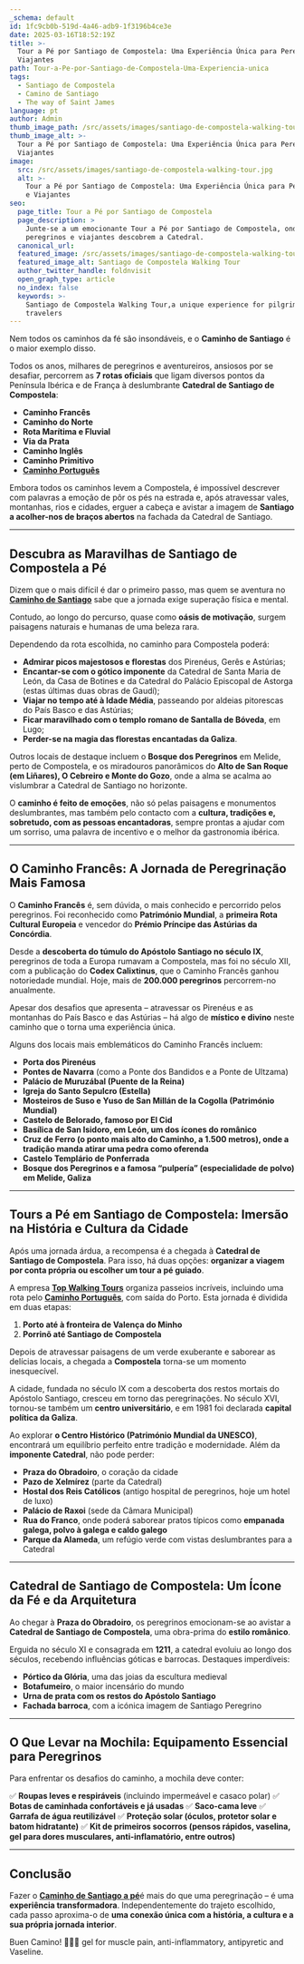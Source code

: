 ```yaml
---
_schema: default
id: 1fc9cb0b-519d-4a46-adb9-1f3196b4ce3e
date: 2025-03-16T18:52:19Z
title: >-
  Tour a Pé por Santiago de Compostela: Uma Experiência Única para Peregrinos e
  Viajantes
path: Tour-a-Pe-por-Santiago-de-Compostela-Uma-Experiencia-unica
tags:
  - Santiago de Compostela
  - Camino de Santiago
  - The way of Saint James
language: pt
author: Admin
thumb_image_path: /src/assets/images/santiago-de-compostela-walking-tour.jpg
thumb_image_alt: >-
  Tour a Pé por Santiago de Compostela: Uma Experiência Única para Peregrinos e
  Viajantes
image:
  src: /src/assets/images/santiago-de-compostela-walking-tour.jpg
  alt: >-
    Tour a Pé por Santiago de Compostela: Uma Experiência Única para Peregrinos
    e Viajantes
seo:
  page_title: Tour a Pé por Santiago de Compostela
  page_description: >
    Junte-se a um emocionante Tour a Pé por Santiago de Compostela, onde
    peregrinos e viajantes descobrem a Catedral.
  canonical_url:
  featured_image: /src/assets/images/santiago-de-compostela-walking-tour.jpg
  featured_image_alt: Santiago de Compostela Walking Tour
  author_twitter_handle: foldnvisit
  open_graph_type: article
  no_index: false
  keywords: >-
    Santiago de Compostela Walking Tour,a unique experience for pilgrims and
    travelers
---
```


Nem todos os caminhos da fé são insondáveis, e o **Caminho de Santiago** é o
maior exemplo disso.

Todos os anos, milhares de peregrinos e aventureiros, ansiosos por se desafiar,
percorrem as **7 rotas oficiais** que ligam diversos pontos da Península Ibérica
e de França à deslumbrante **Catedral de Santiago de Compostela**:

- **Caminho Francês**
- **Caminho do Norte**
- **Rota Marítima e Fluvial**
- **Via da Prata**
- **Caminho Inglês**
- **Caminho Primitivo**
- [**Caminho Português**](https://topwalkingtoursportugal.com/pt/tours/coastal-route-to-santiago-compostela-stage-1/)

Embora todos os caminhos levem a Compostela, é impossível descrever com palavras
a emoção de pôr os pés na estrada e, após atravessar vales, montanhas, rios e
cidades, erguer a cabeça e avistar a imagem de **Santiago a acolher-nos de
braços abertos** na fachada da Catedral de Santiago.

---

## **Descubra as Maravilhas de Santiago de Compostela a Pé**

Dizem que o mais difícil é dar o primeiro passo, mas quem se aventura no
[**Caminho de Santiago**](https://topwalkingtoursportugal.com/pt/tours/portuguese-central-camino-stage-1/)
sabe que a jornada exige superação física e mental.

Contudo, ao longo do percurso, quase como **oásis de motivação**, surgem
paisagens naturais e humanas de uma beleza rara.

Dependendo da rota escolhida, no caminho para Compostela poderá:

- **Admirar picos majestosos e florestas** dos Pirenéus, Gerês e Astúrias;
- **Encantar-se com o gótico imponente** da Catedral de Santa Maria de León, da
  Casa de Botines e da Catedral do Palácio Episcopal de Astorga (estas últimas
  duas obras de Gaudí);
- **Viajar no tempo até à Idade Média**, passeando por aldeias pitorescas do
  País Basco e das Astúrias;
- **Ficar maravilhado com o templo romano de Santalla de Bóveda**, em Lugo;
- **Perder-se na magia das florestas encantadas da Galiza**.

Outros locais de destaque incluem o **Bosque dos Peregrinos** em Melide, perto
de Compostela, e os miradouros panorâmicos do **Alto de San Roque (em Liñares),
O Cebreiro e Monte do Gozo**, onde a alma se acalma ao vislumbrar a Catedral de
Santiago no horizonte.

O **caminho é feito de emoções**, não só pelas paisagens e monumentos
deslumbrantes, mas também pelo contacto com a **cultura, tradições e, sobretudo,
com as pessoas encantadoras**, sempre prontas a ajudar com um sorriso, uma
palavra de incentivo e o melhor da gastronomia ibérica.

---

## **O Caminho Francês: A Jornada de Peregrinação Mais Famosa**

O **Caminho Francês** é, sem dúvida, o mais conhecido e percorrido pelos
peregrinos. Foi reconhecido como **Património Mundial**, a **primeira Rota
Cultural Europeia** e vencedor do **Prémio Príncipe das Astúrias da Concórdia**.

Desde a **descoberta do túmulo do Apóstolo Santiago no século IX**, peregrinos
de toda a Europa rumavam a Compostela, mas foi no século XII, com a publicação
do **Codex Calixtinus**, que o Caminho Francês ganhou notoriedade mundial. Hoje,
mais de **200\.000 peregrinos** percorrem-no anualmente.

Apesar dos desafios que apresenta – atravessar os Pirenéus e as montanhas do
País Basco e das Astúrias – há algo de **místico e divino** neste caminho que o
torna uma experiência única.

Alguns dos locais mais emblemáticos do Caminho Francês incluem:

- **Porta dos Pirenéus**
- **Pontes de Navarra** (como a Ponte dos Bandidos e a Ponte de Ultzama)
- **Palácio de Muruzábal (Puente de la Reina)**
- **Igreja do Santo Sepulcro (Estella)**
- **Mosteiros de Suso e Yuso de San Millán de la Cogolla (Património Mundial)**
- **Castelo de Belorado, famoso por El Cid**
- **Basílica de San Isidoro, em León, um dos ícones do românico**
- **Cruz de Ferro (o ponto mais alto do Caminho, a 1.500 metros), onde a
  tradição manda atirar uma pedra como oferenda**
- **Castelo Templário de Ponferrada**
- **Bosque dos Peregrinos e a famosa “pulpería” (especialidade de polvo) em
  Melide, Galiza**

---

## **Tours a Pé em Santiago de Compostela: Imersão na História e Cultura da Cidade**

Após uma jornada árdua, a recompensa é a chegada à **Catedral de Santiago de
Compostela**. Para isso, há duas opções: **organizar a viagem por conta própria
ou escolher um tour a pé guiado**.

A empresa [**Top Walking Tours**](https://topwalkingtoursportugal.com/pt/)
organiza passeios incríveis, incluindo uma rota pelo
[**Caminho Português**](https://topwalkingtoursportugal.com/pt/tours/rota-costeira-santiago-de-compostela-etapa-2/),
com saída do Porto. Esta jornada é dividida em duas etapas:

1. **Porto até à fronteira de Valença do Minho**
2. **Porrinõ até Santiago de Compostela**

Depois de atravessar paisagens de um verde exuberante e saborear as delícias
locais, a chegada a **Compostela** torna-se um momento inesquecível.

A cidade, fundada no século IX com a descoberta dos restos mortais do Apóstolo
Santiago, cresceu em torno das peregrinações. No século XVI, tornou-se também um
**centro universitário**, e em 1981 foi declarada **capital política da
Galiza**.

Ao explorar **o Centro Histórico (Património Mundial da UNESCO)**, encontrará um
equilíbrio perfeito entre tradição e modernidade. Além da **imponente
Catedral**, não pode perder:

- **Praza do Obradoiro**, o coração da cidade
- **Pazo de Xelmírez** (parte da Catedral)
- **Hostal dos Reis Católicos** (antigo hospital de peregrinos, hoje um hotel de
  luxo)
- **Palácio de Raxoi** (sede da Câmara Municipal)
- **Rua do Franco**, onde poderá saborear pratos típicos como **empanada galega,
  polvo à galega e caldo galego**
- **Parque da Alameda**, um refúgio verde com vistas deslumbrantes para a
  Catedral

---

## **Catedral de Santiago de Compostela: Um Ícone da Fé e da Arquitetura**

Ao chegar à **Praza do Obradoiro**, os peregrinos emocionam-se ao avistar a
**Catedral de Santiago de Compostela**, uma obra-prima do **estilo românico**.

Erguida no século XI e consagrada em **1211**, a catedral evoluiu ao longo dos
séculos, recebendo influências góticas e barrocas. Destaques imperdíveis:

- **Pórtico da Glória**, uma das joias da escultura medieval
- **Botafumeiro**, o maior incensário do mundo
- **Urna de prata com os restos do Apóstolo Santiago**
- **Fachada barroca**, com a icónica imagem de Santiago Peregrino

---

## **O Que Levar na Mochila: Equipamento Essencial para Peregrinos**

Para enfrentar os desafios do caminho, a mochila deve conter:

✅ **Roupas leves e respiráveis** (incluindo impermeável e casaco polar) ✅
**Botas de caminhada confortáveis e já usadas** ✅ **Saco-cama leve** ✅
**Garrafa de água reutilizável** ✅ **Proteção solar (óculos, protetor solar e
batom hidratante)** ✅ **Kit de primeiros socorros (pensos rápidos, vaselina,
gel para dores musculares, anti-inflamatório, entre outros)**

---

## **Conclusão**

Fazer o
[**Caminho de Santiago a pé**](https://topwalkingtoursportugal.com/pt/tours/portuguese-central-camino-stage-2/)é
mais do que uma peregrinação – é uma **experiência transformadora**.
Independentemente do trajeto escolhido, cada passo aproxima-o de **uma conexão
única com a história, a cultura e a sua própria jornada interior**.

Buen Camino! 🚶‍♂️✨ gel for muscle pain, anti-inflammatory, antipyretic and
Vaseline.
